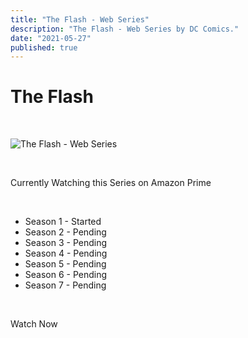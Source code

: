 ```yaml
---
title: "The Flash - Web Series"
description: "The Flash - Web Series by DC Comics."
date: "2021-05-27"
published: true
---
```



# The Flash

<br />

![The Flash - Web Series](./theflash.jpg)

<br />

Currently Watching this Series on Amazon Prime  

<br />

- Season 1 - Started
- Season 2 - Pending
- Season 3 - Pending
- Season 4 - Pending
- Season 5 - Pending
- Season 6 - Pending
- Season 7 - Pending

<br />

<ExternalLink href="https://www.primevideo.com/detail/0FMT1CQKUUZKQ9KVDEIS6I9V7S/" class="button is-rounded is-warning">Watch Now</ExternalLink>

<br />
